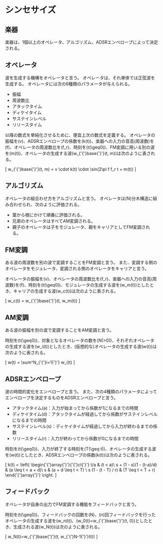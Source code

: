 # シンセサイズ

## 楽器

楽器は、1個以上のオペレータ、アルゴリズム、ADSRエンベロープによって決定される。

## オペレータ

波を生成する機構をオペレータと言う。
オペレータは、それ単体では正弦波を生成する。
オペレータには次の6種類のパラメータが与えられる。

- 振幅
- 周波数比
- アタックタイム
- ディケイタイム
- サステインレベル
- リリースタイム

以降の数式を単純化させるために、便宜上次の数式を定義する。
オペレータの振幅を\(v\)、ADSRエンベロープの係数を\(k(t)\)、楽器への入力の音高(周波数)を\(f\)、オペレータの周波数比を\(f_r\)、時刻を\(t(\geq0)\)、FM変調に用いる別の波を\(m(t)\)、オペレータの生成する波\(w_{'{'}base{'}'}(t, m)\)は次のように表される。

\[
  w_{'{'}base{'}'}(t, m) = v \cdot k(t) \cdot \sin(2\pi f f_r t + m(t))
\]

## アルゴリズム

オペレータの組合わせ方をアルゴリズムと言う。
オペレータは\(N\)分木構造に組み合わせられ、次のように評価される。

- 葉から根にかけて順番に評価される。
- 兄弟のオペレータはすべてAM変調される。
- 親子のオペレータは子をモジュレータ、親をキャリアとしてFM変調される。

## FM変調

ある波の周波数を別の波で変調することをFM変調と言う。
また、変調する側のオペレータをモジュレータ、変調される側のオペレータをキャリアと言う。

オペレータの振幅を\(v\)、オペレータの周波数比を\(f_r\)、楽器への入力の音高(周波数)を\(f\)、時刻を\(t(\geq0)\)、モジュレータの生成する波を\(w_m(t)\)としたとき、キャリアの生成する波\(w_c(t)\)は次のように表される。

\[
  w_c(t) = w_{'{'}base{'}'}(t, w_m(t))
\]

## AM変調

ある波の振幅を別の波で変調することをAM変調と言う。

時刻を\(t(\geq0)\)、対象となるオペレータの数を\(N(>0)\)、それぞれオペレータの生成する波を\(w_i(t)\)としたとき、(仮想的な)オペレータの生成する波\(w(t)\)は次のように表される。

\[
  w(t) = \sum^N_{'{'}i=1{'}'} w_i(t)
\]

## ADSRエンベロープ

波の時間的変化をエンベロープと言う。
また、次の4種類のパラメータによってエンベロープを決定するものをADSRエンベロープと言う。

- アタックタイム\(a\)：入力が始まってから係数が1になるまでの時間
- ディケイタイム\(d\)：アタックタイムが経過してから係数がサステインレベルになるまでの時間
- サステインレベル\(s\)：ディケイタイムが経過してから入力が終わるまでの係数
- リリースタイム\(r\)：入力が終わってから係数が0になるまでの時間

時刻を\(t(\geq0)\)、入力が終了する時刻を\(T(\geq t)\)、オペレータの生成する波を\(w(t)\)としたとき、ADSRエンベロープの係数\(k(t)\)は次のように表される。

\[
  k(t) =
  \left\{
    \begin{'{'}array{'}'}{'{'}cl{'}'}
      t/a & (t < a)\\
      s + (1 - s)(1 - (t-a)/d) & (a \leq t < a + d)\\
      s & (a + d \leq t < T) \\
      s (1 - (t - T) / r) & (T \leq t < T + r)
    \end{'{'}array{'}'}
  \right.
\]

## フィードバック

オペレータが自身の出力でFM変調する機能をフィードバックと言う。

時刻を\(t(\geq0)\)、フィードバックの回数を\(N\)、\(n\)回フィードバックを行ったオペレータの生成する波を\(w_n(t)\)、\(w_0(t)=w_{'{'}base{'}'}(t, 0)\)としたとき、生成される波\(w_N(t)\)は次のように表される。

\[
  w_N(t)=w_{'{'}base{'}'}(t, w_{'{'}N-1{'}'}(t))
\]
